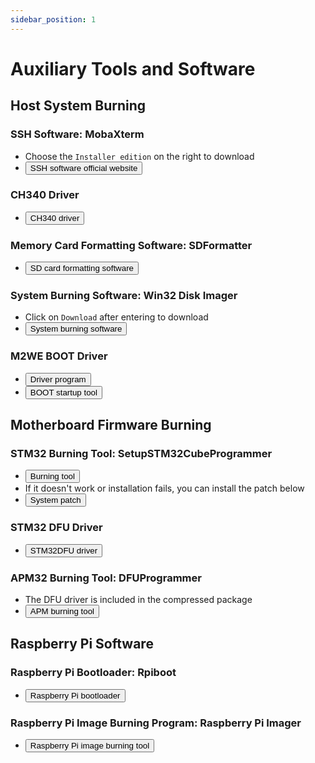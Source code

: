 ```yaml
---
sidebar_position: 1
---
```




# Auxiliary Tools and Software

## **Host System Burning**

### SSH Software: MobaXterm
* Choose the `Installer edition` on the right to download
* <Button variant="contained" disableElevation href="https://mobaxterm.mobatek.net/download-home-edition.html">SSH software official website</Button>

### CH340 Driver
* <Button variant="contained" disableElevation href="https://cdn.mellow.klipper.cn/EXE/CH340.zip">CH340 driver</Button>

### Memory Card Formatting Software: SDFormatter
* <Button variant="contained" disableElevation href="https://www.waveshare.net/w/upload/d/d7/Panasonic_SDFormatter.zip">SD card formatting software</Button>

### System Burning Software: Win32 Disk Imager
* Click on `Download` after entering to download
* <Button variant="contained" disableElevation href="https://sourceforge.net/projects/win32diskimager/">System burning software</Button>

### M2WE BOOT Driver
* <Button variant="contained" disableElevation href="https://cdn.mellow.klipper.cn/Utils/zadig-2.7.exe">Driver program</Button>
* <Button variant="contained" disableElevation href="https://cdn.mellow.klipper.cn/Utils/FLY-BOOT-Setup.msi">BOOT startup tool</Button>

## **Motherboard Firmware Burning**

### STM32 Burning Tool: SetupSTM32CubeProgrammer
* <Button variant="contained" disableElevation href="https://cdn.mellow.klipper.cn/EXE/SetupSTM32CubeProgrammer_win64.zip">Burning tool</Button>
* If it doesn't work or installation fails, you can install the patch below
* <Button variant="contained" disableElevation href="https://cdn.mellow.klipper.cn/EXE/%E5%BE%AE%E8%BD%AF%E5%B8%B8%E7%94%A8%E8%BF%90%E8%A1%8C%E5%BA%93%E5%90%88%E9%9B%86.zip">System patch</Button>

### STM32 DFU Driver
* <Button variant="contained" disableElevation href="https://cdn.mellow.klipper.cn/EXE/STM32DFU.zip">STM32DFU driver</Button>

### APM32 Burning Tool: DFUProgrammer
* The DFU driver is included in the compressed package
* <Button variant="contained" disableElevation href="https://cdn.mellow.klipper.cn/EXE/DFUProgrammer.zip">APM burning tool</Button>

## **Raspberry Pi Software**

### Raspberry Pi Bootloader: Rpiboot
* <Button variant="contained" disableElevation href="https://files.waveshare.net/wiki/w/upload/f/f3/Rpiboot_setup.zip">Raspberry Pi bootloader</Button>

### Raspberry Pi Image Burning Program: Raspberry Pi Imager
* <Button variant="contained" disableElevation href="https://www.raspberrypi.com/software/">Raspberry Pi image burning tool</Button>